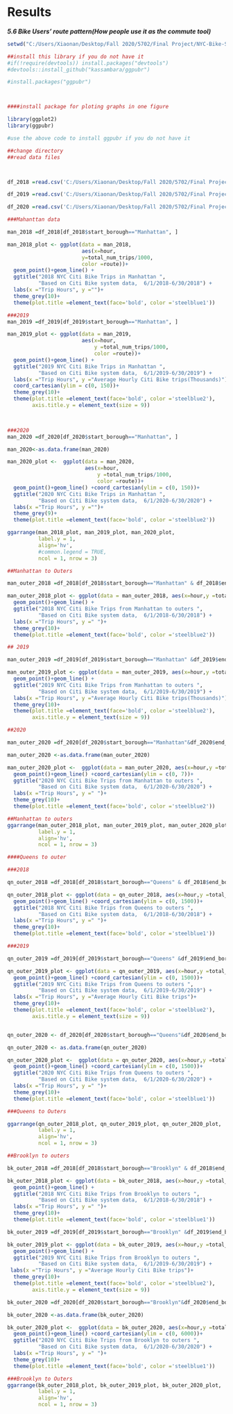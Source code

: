 # Results

***5.6 Bike Users' route pattern(How people use it as the commute tool)***


```{r}
setwd("C:/Users/Xiaonan/Desktop/Fall 2020/5702/Final Project/NYC-Bike-Share")

```


```{r}
##install this library if you do not have it
#if(!require(devtools)) install.packages("devtools")
#devtools::install_github("kassambara/ggpubr")

#install.packages("ggpubr")



####install package for ploting graphs in one figure

```


```{r}

library(ggplot2)
library(ggpubr)

#use the above code to install ggpubr if you do not have it

```


```{r}
##change directory
##read data files



df_2018 =read.csv('C:/Users/Xiaonan/Desktop/Fall 2020/5702/Final Project/borough_trips_201806.csv',sep =',')

df_2019 =read.csv('C:/Users/Xiaonan/Desktop/Fall 2020/5702/Final Project/borough_trips_201906.csv',sep =',')

df_2020 =read.csv('C:/Users/Xiaonan/Desktop/Fall 2020/5702/Final Project/borough_trips_202006.csv',sep =',')

```


```{r}
###Mahanttan data

man_2018 =df_2018[df_2018$start_borough=="Manhattan", ]

man_2018_plot <- ggplot(data = man_2018, 
                        aes(x=hour,
                        y=total_num_trips/1000, 
                        color =route))+
  geom_point()+geom_line() +
  ggtitle("2018 NYC Citi Bike Trips in Manhattan ", 
          "Based on Citi Bike system data,  6/1/2018-6/30/2018") +
  labs(x ="Trip Hours", y ="")+
  theme_grey(10)+
  theme(plot.title =element_text(face='bold', color ='steelblue1'))

###2019
man_2019 =df_2019[df_2019$start_borough=="Manhattan", ]

man_2019_plot <- ggplot(data = man_2019, 
                        aes(x=hour,
                            y =total_num_trips/1000, 
                            color =route))+
  geom_point()+geom_line() +
  ggtitle("2019 NYC Citi Bike Trips in Manhattan ", 
          "Based on Citi Bike system data,  6/1/2019-6/30/2019") +
  labs(x ="Trip Hours", y ="Average Hourly Citi Bike trips(Thousands)")+
  coord_cartesian(ylim = c(0, 150))+
  theme_grey(10)+
  theme(plot.title =element_text(face='bold', color ='steelblue2'),
        axis.title.y = element_text(size = 9))
   


###2020
man_2020 =df_2020[df_2020$start_borough=="Manhattan", ]

man_2020<-as.data.frame(man_2020)

man_2020_plot <-  ggplot(data = man_2020, 
                         aes(x=hour,
                             y =total_num_trips/1000, 
                             color =route))+
  geom_point()+geom_line() +coord_cartesian(ylim = c(0, 150))+
  ggtitle("2020 NYC Citi Bike Trips in Manhattan ", 
          "Based on Citi Bike system data,  6/1/2020-6/30/2020") +
  labs(x ="Trip Hours", y ="")+
  theme_grey(9)+
  theme(plot.title =element_text(face='bold', color ='steelblue2'))


```

```{r}


ggarrange(man_2018_plot, man_2019_plot, man_2020_plot, 
          label.y = 1,
          align='hv',
          #common.legend = TRUE,
          ncol = 1, nrow = 3)
```


```{r}

##Manhattan to Outers

man_outer_2018 =df_2018[df_2018$start_borough=="Manhattan" & df_2018$end_borough!="Manhattan", ]

man_outer_2018_plot <- ggplot(data = man_outer_2018, aes(x=hour,y =total_num_trips/1000, color =route))+
  geom_point()+geom_line() +
  ggtitle("2018 NYC Citi Bike Trips from Manhattan to outers ", 
          "Based on Citi Bike system data,  6/1/2018-6/30/2018") +
  labs(x ="Trip Hours", y =" ")+
  theme_grey(10)+
  theme(plot.title =element_text(face='bold', color ='steelblue2'))

## 2019

man_outer_2019 =df_2019[df_2019$start_borough=="Manhattan" &df_2019$end_borough!='Manhattan', ]

man_outer_2019_plot <- ggplot(data = man_outer_2019, aes(x=hour,y =total_num_trips/1000, color =route))+
  geom_point()+geom_line() +
  ggtitle("2019 NYC Citi Bike Trips from Manhattan to outers ", 
          "Based on Citi Bike system data,  6/1/2019-6/30/2019") +
  labs(x ="Trip Hours", y ="Average Hourly Citi Bike trips(Thousands)")+
  theme_grey(10)+
  theme(plot.title =element_text(face='bold', color ='steelblue2'),
        axis.title.y = element_text(size = 9))

##2020

man_outer_2020 =df_2020[df_2020$start_borough=="Manhattan"&df_2020$end_borough!='Manhattan', ]

man_outer_2020 <-as.data.frame(man_outer_2020)

man_outer_2020_plot <-  ggplot(data = man_outer_2020, aes(x=hour,y =total_num_trips/1000, color =route))+
  geom_point()+geom_line() +coord_cartesian(ylim = c(0, 7))+
  ggtitle("2020 NYC Citi Bike Trips from Manhattan to outers ", 
          "Based on Citi Bike system data,  6/1/2020-6/30/2020") +
  labs(x ="Trip Hours", y =" ")+
  theme_grey(10)+
  theme(plot.title =element_text(face='bold', color ='steelblue2'))

```


```{r}
##Manhattan to outers
ggarrange(man_outer_2018_plot, man_outer_2019_plot, man_outer_2020_plot, 
          label.y = 1,
          align='hv',
          ncol = 1, nrow = 3)

```


```{r}
####Queens to outer

###2018

qn_outer_2018 =df_2018[df_2018$start_borough=="Queens" & df_2018$end_borough!="Queens", ]

qn_outer_2018_plot <- ggplot(data = qn_outer_2018, aes(x=hour,y =total_num_trips, color =route))+
  geom_point()+geom_line() +coord_cartesian(ylim = c(0, 1500))+
  ggtitle("2018 NYC Citi Bike Trips from Queens to outers ", 
          "Based on Citi Bike system data,  6/1/2018-6/30/2018") +
  labs(x ="Trip Hours", y =" ")+
  theme_grey(10)+
  theme(plot.title =element_text(face='bold', color ='steelblue1'))

###2019

qn_outer_2019 =df_2019[df_2019$start_borough=="Queens" &df_2019$end_borough!='Queens', ]

qn_outer_2019_plot <- ggplot(data = qn_outer_2019, aes(x=hour,y =total_num_trips, color =route))+
  geom_point()+geom_line() +coord_cartesian(ylim = c(0, 1500))+
  ggtitle("2019 NYC Citi Bike Trips from Queens to outers ", 
          "Based on Citi Bike system data,  6/1/2019-6/30/2019") +
  labs(x ="Trip Hours", y ="Average Hourly Citi Bike trips")+
  theme_grey(10)+
  theme(plot.title =element_text(face='bold', color ='steelblue2'),
        axis.title.y = element_text(size = 9))


qn_outer_2020 <- df_2020[df_2020$start_borough=="Queens"&df_2020$end_borough!='Queens', ]

qn_outer_2020 <- as.data.frame(qn_outer_2020)

qn_outer_2020_plot <-  ggplot(data = qn_outer_2020, aes(x=hour,y =total_num_trips, color =route))+
  geom_point()+geom_line() +coord_cartesian(ylim = c(0, 1500))+
  ggtitle("2020 NYC Citi Bike Trips from Queens to outers ", 
          "Based on Citi Bike system data,  6/1/2020-6/30/2020") +
  labs(x ="Trip Hours", y =" ")+
  theme_grey(10)+
  theme(plot.title =element_text(face='bold', color ='steelblue1'))

```



```{r}
###Queens to Outers

ggarrange(qn_outer_2018_plot, qn_outer_2019_plot, qn_outer_2020_plot, 
          label.y = 1,
          align='hv',
          ncol = 1, nrow = 3)
```




```{r}
##Brooklyn to outers

bk_outer_2018 =df_2018[df_2018$start_borough=="Brooklyn" & df_2018$end_borough!="Brooklyn", ]

bk_outer_2018_plot <- ggplot(data = bk_outer_2018, aes(x=hour,y =total_num_trips, color =route))+
  geom_point()+geom_line() +
  ggtitle("2018 NYC Citi Bike Trips from Brooklyn to outers ", 
          "Based on Citi Bike system data,  6/1/2018-6/30/2018") +
  labs(x ="Trip Hours", y =" ")+
  theme_grey(10)+
  theme(plot.title =element_text(face='bold', color ='steelblue1'))

bk_outer_2019 =df_2019[df_2019$start_borough=="Brooklyn" &df_2019$end_borough!='Brooklyn', ]

bk_outer_2019_plot <- ggplot(data = bk_outer_2019, aes(x=hour,y =total_num_trips, color =route))+
  geom_point()+geom_line() +
  ggtitle("2019 NYC Citi Bike Trips from Brooklyn to outers ", 
          "Based on Citi Bike system data,  6/1/2019-6/30/2019") +
 labs(x ="Trip Hours", y ="Average Hourly Citi Bike trips")+
  theme_grey(10)+
  theme(plot.title =element_text(face='bold', color ='steelblue2'),
        axis.title.y = element_text(size = 9))

bk_outer_2020 =df_2020[df_2020$start_borough=="Brooklyn"&df_2020$end_borough!='Brooklyn', ]

bk_outer_2020 <-as.data.frame(bk_outer_2020)

bk_outer_2020_plot <-  ggplot(data = bk_outer_2020, aes(x=hour,y =total_num_trips, color =route))+
  geom_point()+geom_line() +coord_cartesian(ylim = c(0, 6000))+
  ggtitle("2020 NYC Citi Bike Trips from Brooklyn to outers ", 
          "Based on Citi Bike system data,  6/1/2020-6/30/2020") +
  labs(x ="Trip Hours", y =" ")+
  theme_grey(10)+
  theme(plot.title =element_text(face='bold', color ='steelblue1'))


```

```{r}

###Brooklyn to Outers
ggarrange(bk_outer_2018_plot, bk_outer_2019_plot, bk_outer_2020_plot, 
          label.y = 1,
          align='hv',
          ncol = 1, nrow = 3)
```

